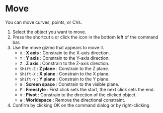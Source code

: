 
# Move

<Reference shortcut="G" command="Move" button="Bottom left of the command bar" />

You can move curves, points, or CVs.

1. Select the object you want to move.
2. Press the shortcut `G` or click the icon in the bottom left of the command bar.
3. Use the move gizmo that appears to move it.
   - `X` : **X axis** : Constrain to the X-axis direction.
   - `Y` : **Y axis** : Constrain to the Y-axis direction.
   - `Z` : **Z axis** : Constrain to the Z-axis direction.
   - `Shift-Z` : **Z plane** : Constrain to the Z plane.
   - `Shift-X` : **X plane** : Constrain to the X plane.
   - `Shift-Y` : **Y plane** : Constrain to the Y plane.
   - `G` : **Screen space** : Constrain to the visible plane.
   - `F` : **Freestyle** : First click sets the start, the next click sets the end.
   - `V` : **Pivot** : Constrain to the direction of the clicked object.
   - `W` : **Worldspace** : Remove the directional constraint.
4. Confirm by clicking OK on the command dialog or by right-clicking.


